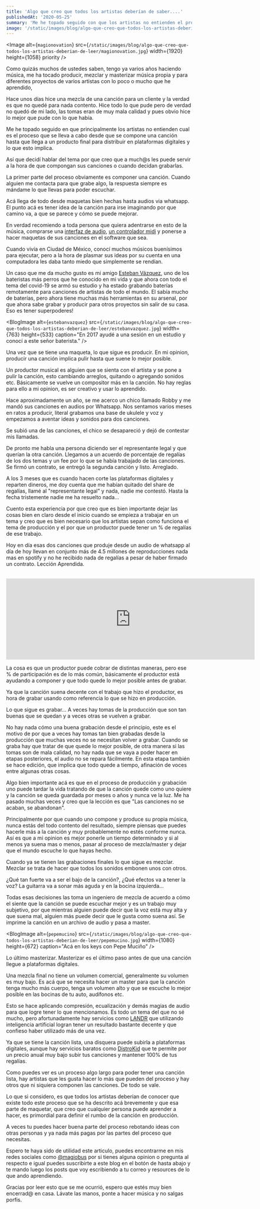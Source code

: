 ```yaml
---
title: 'Algo que creo que todos los artistas deberían de saber....'
publishedAt: '2020-05-25'
summary: 'Me he topado seguido con que los artistas no entienden el proceso que conlleva hacer una canción desde 0 hasta que llega a plataformas digitales.'
image: '/static/images/blog/algo-que-creo-que-todos-los-artistas-deberian-de-leer/magionovation.jpg'
---
```


<Image
  alt={`magionovation`}
  src={`/static/images/blog/algo-que-creo-que-todos-los-artistas-deberian-de-leer/magionovation.jpg`}
  width={1920}
  height={1058}
  priority
/>

Como quizás muchos de ustedes saben, tengo ya varios años haciendo música, me ha tocado producir, mezclar y masterizar música propia y para diferentes proyectos de varios artistas con lo poco o mucho que he aprendido,

Hace unos días hice una mezcla de una canción para un cliente y la verdad es que no quedé para nada contento. Hice todo lo que pude pero de verdad no quedó de mi lado, las tomas eran de muy mala calidad y pues obvio hice lo mejor que pude con lo que había.

Me he topado seguido en que principalmente los artistas no entienden cual es el proceso que se lleva a cabo desde que se compone una canción hasta que llega a un producto final para distribuir en plataformas digitales y lo que esto implica.

Así que decidí hablar del tema por que creo que a much@s les puede servir a la hora de que compongan sus canciones o cuando decidan grabarlas.

La primer parte del proceso obviamente es componer una canción.
Cuando alguien me contacta para que grabe algo, la respuesta siempre es mándame lo que llevas para poder escuchar.  

Acá llega de todo desde maquetas bien hechas hasta audios via whatsapp.
El punto acá es tener idea de la canción para irse imaginando por que camino va, a que se parece y cómo se puede mejorar.

En verdad recomiendo a toda persona que quiera adentrarse en esto de la música, comprarse una [interfaz de audio](https://amzn.to/3d2tK9S), [un controlador midi](https://amzn.to/2B0rfGZ)  y ponerse a hacer maquetas de sus canciones en el software que sea.

Cuando vivía en Ciudad de México, conocí muchos músicos buenísimos para ejecutar, pero a la hora de plasmar sus ideas por su cuenta en una computadora les daba tanto miedo que simplemente se rendían.

Un caso que me da mucho gusto es mi amigo [Esteban Vázquez](https://www.instagram.com/esteban664/), uno de los bateristas más perros que he conocido en mi vida y que ahora con todo el tema del covid-19  se armó su estudio y ha estado grabando baterías remotamente para canciones de artistas de todo el mundo. El sabía mucho de baterías, pero ahora tiene muchas más herramientas en su arsenal, por que ahora sabe grabar y producir para otros proyectos sin salir de su casa. Eso es tener superpoderes!

<BlogImage
  alt={`estebanvazquez`}
  src={`/static/images/blog/algo-que-creo-que-todos-los-artistas-deberian-de-leer/estebanvazquez.jpg`}
  width={763}
  height={533}
  caption="En 2017 ayudé a una sesión en un estudio y conocí a este señor baterista."
/>

Una vez que se tiene una maqueta, lo que sigue es producir.
En mi opinion, producir una canción implica pulir hasta que suene lo mejor posible.

Un productor musical es alguien que se sienta con el artista y se pone a pulir la canción, esto cambiando arreglos, quitando o agregando sonidos etc.
Básicamente se vuelve un compositor más en la canción.  No hay reglas para ello a mi opinion, es ser creativo y usar lo aprendido.

Hace aproximadamente un año, se me acerco un chico  llamado Robby y me mandó sus canciones en audios por Whatsapp. Nos sentamos varios meses en ratos a producir, literal grabamos una base de ukulele y voz y empezamos a aventar ideas y sonidos para dos canciones.

Se subió una de las canciones, el chico se desapareció y dejó de contestar mis llamadas.

De pronto me habla una persona diciendo ser el representante legal y que querían la otra canción. Llegamos a un acuerdo de porcentaje de regalías de los dos temas y un fee por lo que se había trabajado de las canciones. Se firmó un contrato, se entregó la segunda canción y  listo. Arreglado.

A los 3 meses que es cuando hacen corte las plataformas digitales y reparten dineros, me doy cuenta que me habían quitado del share de regalías, llamé al "representante legal" y nada, nadie me contestó.  Hasta la fecha tristemente nadie me ha resuelto nada...

Cuento esta experiencia por que creo que es bien importante dejar las cosas bien en claro desde el inicio cuando se empieza a trabajar en un tema y creo que es bien necesario que los artistas sepan como funciona el tema de producción y el por que un productor puede tener un % de regalías de ese trabajo.

Hoy en día esas dos canciones que produje desde un audio de whatsapp  al día de hoy llevan en conjunto más de 4.5 millones de reproducciones nada mas en spotify y no he recibido nada de regalías a pesar de haber firmado un contrato. Lección Aprendida.

<SoundCloudPlayer embedUrl="https://w.soundcloud.com/player/?url=https%3A//api.soundcloud.com/tracks/826463113%3Fsecret_token%3Ds-QFJDIg4FvKS&color=%23ff5500&auto_play=false&hide_related=false&show_comments=true&show_user=true&show_reposts=false&show_teaser=true" />
<br/>
<iframe src="https://open.spotify.com/embed/playlist/46cMJ5nRCPfdpKMrWfODjl" width="674" height="220" frameBorder="0" allowtransparency="true" allow="encrypted-media"></iframe>
<br/>

La cosa es que un productor puede cobrar de distintas maneras, pero ese % de participación es de lo más común, básicamente el productor está ayudando a componer y que todo quede lo mejor posible antes de grabar.

Ya que la canción suena decente con el trabajo que hizo el productor, es hora de grabar usando como referencia lo que se hizo en producción.

Lo que sigue es grabar...
A veces hay tomas de la producción que son tan buenas que se quedan y a veces otras se vuelven a grabar.

No hay nada cómo una buena grabación desde el principio, este es el motivo de por que a veces hay tomas tan bien grabadas desde la producción que muchas veces no se necesitan volver a grabar. Cuando se graba hay que tratar de que quede lo mejor posible, de otra manera si las tomas son de mala calidad, no hay nada que se vaya a poder hacer en etapas posteriores, el audio no se repara fácilmente.
En esta etapa también se hace edición, que implica que todo quede a tiempo, afinación de voces entre algunas otras cosas.

Algo bien importante acá es que en el proceso de producción y grabación uno puede tardar la vida tratando de que la canción quede como uno quiere y la canción se queda guardada por meses o años  y nunca ve la luz. Me ha pasado muchas veces y creo que la lección es que "Las canciones no se acaban, se abandonan".

Principalmente por que cuando uno compone y produce su propia música, nunca estás del todo contento del resultado, siempre piensas que puedes hacerle más a la canción y muy probablemente no estés conforme nunca. Así es que a mi opinion es mejor ponerle un tiempo determinado y si al menos ya suena mas o menos, pasar al proceso de mezcla/master y dejar que el mundo escuche lo que hayas hecho.

Cuando ya se tienen las grabaciones finales lo que sigue es mezclar.
Mezclar se trata de hacer que todos los sonidos embonen unos con otros.

¿Qué tan fuerte va a ser el bajo de la canción?, ¿Qué efectos va a tener la voz?
La guitarra va a sonar más aguda y en la bocina izquierda...

Todas esas decisiones las toma un ingeniero de mezcla de acuerdo a cómo el siente que la canción se puede escuchar mejor y es un trabajo muy subjetivo, por que mientras alguien puede decir que la voz está muy alta y que suena mal, alguien más puede decir que le gusta como suena así.  Se imprime la canción en un archivo de audio y pasa a master.

<BlogImage
  alt={`pepemucino`}
  src={`/static/images/blog/algo-que-creo-que-todos-los-artistas-deberian-de-leer/pepemucino.jpg`}
  width={1080}
  height={672}
  caption="Acá en los keys con Pepe Muciño"
/>

Lo último masterizar.
Masterizar es el último paso antes de que una canción llegue a plataformas digitales.

Una mezcla final no tiene un volumen comercial, generalmente su volumen es muy bajo. Es acá que se necesita hacer un master para que la canción tenga mucho más cuerpo, tenga un volumen alto y que se escuche lo mejor posible en las bocinas de tu auto, audífonos etc.  

Esto se hace aplicando compresión, ecualización y demás magias de audio para que logre tener lo que mencionamos. Es todo un tema del que no sé mucho, pero afortunadamente hay servicios como [LANDR](https://www.landr.com/) que utilizando inteligencia artificial logran tener un resultado bastante decente y que confieso haber utilizado más de una vez.

Ya que se tiene la canción lista, una disquera puede subirla a plataformas digitales, aunque hay servicios baratos como [DistroKid](https://distrokid.com/vip/seven/604459) que te permite por un precio anual muy bajo subir tus canciones y mantener 100% de tus regalías.

Como puedes ver es un proceso algo largo para poder tener una canción lista, hay artistas que les gusta hacer lo más que pueden del proceso y hay otros que ni siquiera componen las canciones. De todo se vale.

Lo que si considero, es que todos los artistas deberían de conocer que existe todo este proceso que se ha descrito acá brevemente y que esa parte de maquetar, que creo que cualquier persona puede aprender a hacer, es primordial para definir el rumbo de la canción en producción.

A veces tu puedes hacer buena parte del proceso rebotando ideas con otras personas y ya nada más pagas por las partes del proceso que necesitas.

Espero te haya sido de utilidad este articulo,  puedes encontrarme en mis redes sociales como [@magiobus](https://www.twitter.com/magiobus) por si tienes alguna opinion o pregunta al respecto e igual puedes suscribirte a este blog en el botón de hasta abajo y te mando luego los posts que voy escribiendo a tu correo y resources de lo que ando aprendiendo.

Gracias por leer esto que se me ocurrió, espero que estés muy bien encerrad@ en casa. Lávate las manos, ponte a hacer música y no salgas porfis.